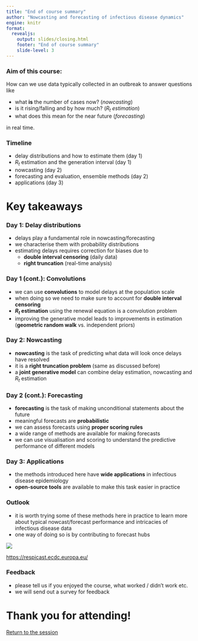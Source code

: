 ```yaml
---
title: "End of course summary"
author: "Nowcasting and forecasting of infectious disease dynamics"
engine: knitr
format:
  revealjs:
    output: slides/closing.html
    footer: "End of course summary"
    slide-level: 3
---
```


### Aim of this course:

How can we use data typically collected in an outbreak to answer questions like

- what **is** the number of cases now? (*nowcasting*)
- is it rising/falling and by how much? (*$R_t$ estimation*)
- what does this mean for the near future (*forecasting*)

in real time.

### Timeline

- delay distributions and how to estimate them (day 1)
- $R_t$ estimation and the generation interval (day 1)
- nowcasting (day 2)
- forecasting and evaluation, ensemble methods (day 2)
- applications (day 3)

# Key takeaways

### Day 1: Delay distributions {.smaller}

- delays play a fundamental role in nowcasting/forecasting
- we characterise them with probability distributions
- estimating delays requires correction for biases due to
  - **double interval censoring** (daily data)
  - **right truncation** (real-time analysis)

### Day 1 (cont.): Convolutions {.smaller}

- we can use **convolutions** to model delays at the population scale
- when doing so we need to make sure to account for **double interval censoring**
- **$R_t$ estimation** using the renewal equation is a convolution problem
- improving the generative model leads to improvements in estimation (**geometric random walk** vs. independent priors)

### Day 2: Nowcasting {.smaller}

- **nowcasting** is the task of predicting what data will look once delays have resolved
- it is a **right truncation problem** (same as discussed before)
- a **joint generative model** can combine delay estimation, nowcasting and $R_t$ estimation

### Day 2 (cont.): Forecasting {.smaller}

- **forecasting** is the task of making unconditional statements about the future
- meaningful forecasts are **probabilistic**
- we can assess forecasts using **proper scoring rules**
- a wide range of methods are available for making forecasts
- we can use visualisation and scoring to understand the predictive performance of different models

### Day 3: Applications {.smaller}

- the methods introduced here have **wide applications** in infectious disease epidemiology
- **open-source tools** are available to make this task easier in practice

### Outlook {.smaller}

- it is worth trying some of these methods here in practice to learn more about typical nowcast/forecast performance and intricacies of infectious disease data
- one way of doing so is by contributing to forecast hubs

![](figures/respicast.png)

[https://respicast.ecdc.europa.eu/](https://respicast.ecdc.europa.eu/)

### Feedback {.smaller}

- please tell us if you enjoyed the course, what worked / didn't work etc.
- we will send out a survey for feedback

# Thank you for attending!

[Return to the session](../end-of-course-summary-and-discussion)
